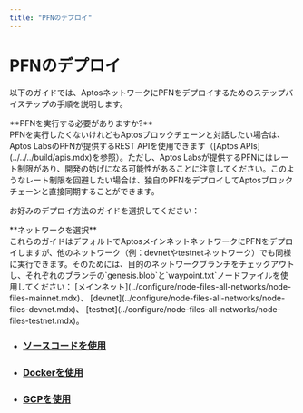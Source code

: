 ```yaml
---
title: "PFNのデプロイ"
---
```



# PFNのデプロイ

以下のガイドでは、AptosネットワークにPFNをデプロイするためのステップバイステップの手順を説明します。

<Callout type="info">
**PFNを実行する必要がありますか?**<br />
PFNを実行したくないけれどもAptosブロックチェーンと対話したい場合は、Aptos LabsのPFNが提供するREST APIを使用できます（[Aptos APIs](../../../build/apis.mdx)を参照）。ただし、Aptos Labsが提供するPFNにはレート制限があり、開発の妨げになる可能性があることに注意してください。このようなレート制限を回避したい場合は、独自のPFNをデプロイしてAptosブロックチェーンと直接同期することができます。
</Callout>

お好みのデプロイ方法のガイドを選択してください：

<Callout type="warning">
**ネットワークを選択**<br />
これらのガイドはデフォルトでAptosメインネットネットワークにPFNをデプロイしますが、他のネットワーク（例：devnetやtestnetネットワーク）でも同様に実行できます。そのためには、目的のネットワークブランチをチェックアウトし、それぞれのブランチの`genesis.blob`と`waypoint.txt`ノードファイルを使用してください：
[メインネット](../configure/node-files-all-networks/node-files-mainnet.mdx)、
[devnet](../configure/node-files-all-networks/node-files-devnet.mdx)、
[testnet](../configure/node-files-all-networks/node-files-testnet.mdx)。
</Callout>

- ### [ソースコードを使用](deployments/using-source-code.mdx)
- ### [Dockerを使用](deployments/using-docker.mdx)
- ### [GCPを使用](deployments/using-gcp.mdx)
